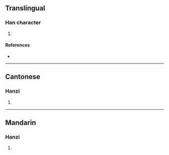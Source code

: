 {{character info/new}}
==Translingual==

===Han character===
{{Han char|rn=61|rad=心|as=04|sn=7|four=97047|canj=PNHE|ids=⿰忄及}}

# {{defn|Han|sort=心04}}

====References====
* {{Han ref|kx=0377.170|dkj=10357|dj=0705.030|hdz=42272.150|uh=5FE3|ud=24547|bh=CADF|bd=51935}}

----

==Cantonese==

===Hanzi===
{{yue-hanzi|jyut=gap1|y=gap1}}

# {{defn|lang=yue|sort=心04}}

----

==Mandarin==

===Hanzi===
{{cmn-hanzi|pin=[[jí]] ([[ji2]])|wg=chi<sup>2</sup>}}

# {{defn|lang=cmn|sort=心04}}